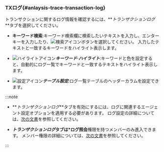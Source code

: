 ### TXログ{#anlaysis-trace-transaction-log}

トランザクションに関するログ情報を確認するには、**_トランザクションログ_**タブを選択してください。

<ImgLang img="analysis-tx-transaction-log.png" desc="トランザクションログ" />

- **キーワード検索**:キーワード検索欄に検索したいテキストを入力し、エンターキーを入力したり、![検索アイコン](/img/ico-search.svg)ボタンを選択してください。 入力したテキストと一致するキーワードをハイライト表示します。

- ![ハイライトアイコン](/img/ic-highlight.svg)**_キーワード·ハイライト_**:キーワードと色を設定すると、自動的にログ一覧でキーワードと一致するテキストをハイライト表示します。

- ![設定アイコン](/img/ico-setting.svg)**_テーブル設定_**:ログ一覧テーブルのヘッダーカラムを設定できます。

:::note

- **_トランザクションログ_**タブを有効にするには、ログに関連するエージェント設定オプションを適用する必要があります。 ログ設定の詳細については、[次の文書](../log/log-function)を参照してください。

- **_トランザクションログ_**タブは**\*ログ照会**権限を持つメンバーのみ進入できます。 メンバー権限の詳細については、[次の文書](../project/project-structure#member-auth)を参照してください。

:::
